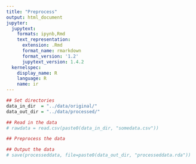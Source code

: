 ```yaml
---
title: "Preprocess"
output: html_document
jupyter:
  jupytext:
    formats: ipynb,Rmd
    text_representation:
      extension: .Rmd
      format_name: rmarkdown
      format_version: '1.2'
      jupytext_version: 1.4.2
  kernelspec:
    display_name: R
    language: R
    name: ir
---
```


```r
## Set directories
data_in_dir  = "../data/original/"
data_out_dir = "../data/processed/"
```

```r
## Read in the data
# rawdata = read.csv(paste0(data_in_dir, "somedata.csv"))
```

```r
## Preprocess the data
```

```r
## Output the data
# save(processeddata, file=paste0(data_out_dir, "processeddata.rda"))
```
